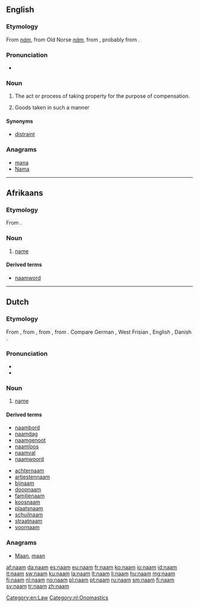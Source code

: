 {{also|nam|Nam|'Nam|NAM|nám|năm|nấm}}
==English==

===Etymology===
From {{etyl|ang|en}} ''[[nám]]'', from Old Norse ''[[nám]]'', from {{etyl|gem-pro|en}} {{term/t|gem-pro|*nemaną||take}}, probably from {{etyl|ine-pro|en}} {{term/t|ine-pro|*nem-||take}}.

===Pronunciation===
* {{IPA|/nɑːm/}}

===Noun===
{{en-noun|-}}

# {{context|obsolete|legal|lang=en}} The act or process of taking property for the purpose of compensation.
# {{context|obsolete|legal|lang=en}} Goods taken in such a manner

====Synonyms====
* [[distraint]]

===Anagrams===
* [[mana#English|mana]]
* [[Nama#English|Nama]]

[[Category:en:Law]]

----

==Afrikaans==

===Etymology===
From {{etyl|nl|af}} {{term|naam|lang=nl}}.

===Noun===
{{af-noun|name}}

# [[name]]

====Derived terms====
* [[naamword]]

----

==Dutch==

===Etymology===
From {{etyl|dum|nl}} {{term|name|lang=dum}}, from {{etyl|odt|nl}} {{term|namo|lang=odt}}, from {{etyl|gem-pro|nl}} {{term/t|gem-pro|*namô}}, from {{etyl|ine-pro|nl}} {{term/t|ine-pro|*h₁nómn̥}}. Compare German {{term|Name|lang=de}}, West Frisian {{term|namme|lang=fy}}, English {{term|name|lang=en}}, Danish {{term|navn|lang=da}}.

===Pronunciation===
* {{rhymes|aːm|lang=nl}}
* {{IPA|/naːm/|lang=nl}}

===Noun===
{{nl-noun|m|namen|naampje}}

# [[name]]

====Derived terms====
<!-- naam* -->
* [[naambord]]
* [[naamdag]]
* [[naamgenoot]]
* [[naamloos]]
* [[naamval]]
* [[naamwoord]]
<!-- *naam -->
* [[achternaam]]
* [[artiestennaam]]
* [[bijnaam]]
* [[doopnaam]]
* [[familienaam]]
* [[koosnaam]]
* [[plaatsnaam]]
* [[schuilnaam]]
* [[straatnaam]]
* [[voornaam]]

===Anagrams===
* [[Maan#Dutch|Maan]], [[maan#Dutch|maan]]

[[Category:nl:Onomastics]]

[[af:naam]]
[[da:naam]]
[[es:naam]]
[[eu:naam]]
[[fr:naam]]
[[ko:naam]]
[[io:naam]]
[[id:naam]]
[[it:naam]]
[[sw:naam]]
[[ku:naam]]
[[la:naam]]
[[lt:naam]]
[[li:naam]]
[[hu:naam]]
[[mg:naam]]
[[fj:naam]]
[[nl:naam]]
[[no:naam]]
[[pl:naam]]
[[pt:naam]]
[[ru:naam]]
[[sm:naam]]
[[fi:naam]]
[[sv:naam]]
[[tr:naam]]
[[zh:naam]]